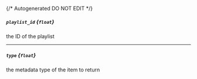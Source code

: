 {/* Autogenerated DO NOT EDIT  */}
##### `playlist_id` *{`float`}*
the ID of the playlist

---
##### `type` *{`float`}*
the metadata type of the item to return

